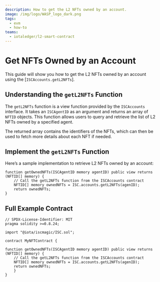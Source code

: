 ```yaml
---
description: How to get the L2 NFTs owned by an account.
image: /img/logo/WASP_logo_dark.png
tags:
  - evm
  - how-to
teams:
  - iotaledger/l2-smart-contract
---
```


# Get NFTs Owned by an Account

This guide will show you how to get the L2 NFTs owned by an account using the [`ISCAccounts.getL2NFTs`].
<GetNftMetadata/>

## Understanding the `getL2NFTs` Function

The `getL2NFTs` function is a view function provided by the `ISCAccounts` interface. It takes an `ISCAgentID` as an argument and returns an array of `NFTID` objects. This function allows users to query and retrieve the list of L2 NFTs owned by a specified agent.
<ISCAgentID/>

The returned array contains the identifiers of the NFTs, which can then be used to fetch more details about each NFT if needed.

## Implement the `getL2NFTs` Function

Here’s a sample implementation to retrieve L2 NFTs owned by an account:

```solidity
function getOwnedNFTs(ISCAgentID memory agentID) public view returns (NFTID[] memory) {
    // Call the getL2NFTs function from the ISCAccounts contract
    NFTID[] memory ownedNFTs = ISC.accounts.getL2NFTs(agenID);
    return ownedNFTs;
}
```

## Full Example Contract

```solidity
// SPDX-License-Identifier: MIT
pragma solidity >=0.8.24;

import "@iota/iscmagic/ISC.sol";

contract MyNFTContract {

function getOwnedNFTs(ISCAgentID memory agentID) public view returns (NFTID[] memory) {
    // Call the getL2NFTs function from the ISCAccounts contract
    NFTID[] memory ownedNFTs = ISC.accounts.getL2NFTs(agenID);
    return ownedNFTs;
    }
}
```